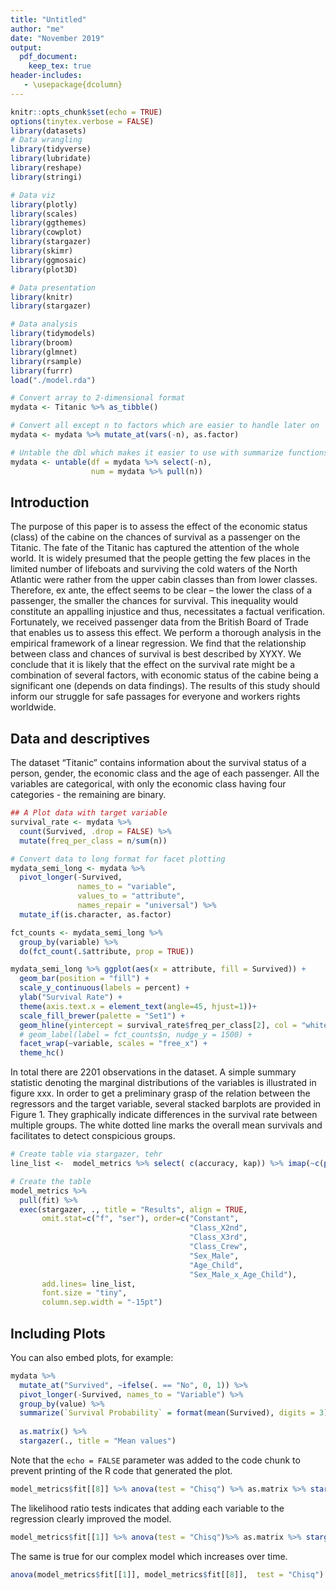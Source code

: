 ```yaml
---
title: "Untitled"
author: "me"
date: "November 2019"
output:
  pdf_document:
    keep_tex: true
header-includes:
   - \usepackage{dcolumn}    
---
```


```r
knitr::opts_chunk$set(echo = TRUE)
options(tinytex.verbose = FALSE)
library(datasets)
# Data wrangling
library(tidyverse)
library(lubridate)
library(reshape)
library(stringi)

# Data viz
library(plotly)
library(scales)
library(ggthemes)
library(cowplot)
library(stargazer)
library(skimr)
library(ggmosaic)
library(plot3D)

# Data presentation
library(knitr)
library(stargazer)

# Data analysis
library(tidymodels)
library(broom)
library(glmnet)
library(rsample)
library(furrr)
load("./model.rda")

# Convert array to 2-dimensional format
mydata <- Titanic %>% as_tibble() 

# Convert all except n to factors which are easier to handle later on
mydata <- mydata %>% mutate_at(vars(-n), as.factor) 

# Untable the dbl which makes it easier to use with summarize functions
mydata <- untable(df = mydata %>% select(-n), 
                  num = mydata %>% pull(n))

```

## Introduction

The purpose of this paper is to assess the effect of the economic status (class) of the cabine on the chances of survival as a passenger on the Titanic. The fate of the Titanic has captured the attention of the whole world. It is widely presumed that the people getting the few places in the limited number of lifeboats and surviving the cold waters of the North Atlantic were rather from the upper cabin classes than from lower classes. Therefore, ex ante, the effect seems to be clear – the lower the class of a passenger, the smaller the chances for survival. This inequality would constitute an appalling injustice and thus, necessitates a factual verification. Fortunately, we received passenger data from the British Board of Trade that enables us to assess this effect. 
We perform a thorough analysis in the empirical framework of a linear regression. We find that the relationship between class and chances of survival is best described by XYXY. We conclude that it is likely that the effect on the survival rate might be a combination of several factors, with economic status of the cabine being a significant one (depends on data findings). The results of this study should inform our struggle for safe passages for everyone and workers rights worldwide.  

## Data and descriptives

The dataset “Titanic” contains information about the survival status of a person, gender, the economic class and the age of each passenger. All the variables are categorical, with only the economic class having four categories - the remaining are binary.
```r
## A Plot data with target variable
survival_rate <- mydata %>% 
  count(Survived, .drop = FALSE) %>% 
  mutate(freq_per_class = n/sum(n))

# Convert data to long format for facet plotting
mydata_semi_long <- mydata %>% 
  pivot_longer(-Survived, 
               names_to = "variable", 
               values_to = "attribute", 
               names_repair = "universal") %>% 
  mutate_if(is.character, as.factor)

fct_counts <- mydata_semi_long %>%
  group_by(variable) %>%
  do(fct_count(.$attribute, prop = TRUE))

mydata_semi_long %>% ggplot(aes(x = attribute, fill = Survived)) +
  geom_bar(position = "fill") +
  scale_y_continuous(labels = percent) +
  ylab("Survival Rate") +
  theme(axis.text.x = element_text(angle=45, hjust=1))+
  scale_fill_brewer(palette = "Set1") +
  geom_hline(yintercept = survival_rate$freq_per_class[2], col = "white", lty = 2, size = 1) +
  # geom_label(label = fct_counts$n, nudge_y = 1500) +
  facet_wrap(~variable, scales = "free_x") +
  theme_hc()
```

In total there are $2201$ observations in the dataset. A simple summary statistic denoting the marginal distributions of the variables is illustrated in figure xxx. 
In order to get a preliminary grasp of the relation between the regressors and the target variable, several stacked barplots are provided in Figure 1. They graphically indicate differences in the survival rate between multiple groups. The white dotted line marks the overall mean survivals and facilitates to detect conspicious groups.

```r
# Create table via stargazer, tehr
line_list <-  model_metrics %>% select( c(accuracy, kap)) %>% imap(~c(paste0("cv.",.y), round(.x, digits = 3)))

# Create the table
model_metrics %>% 
  pull(fit) %>% 
  exec(stargazer, ., title = "Results", align = TRUE,
       omit.stat=c("f", "ser"), order=c("Constant",
                                        "Class_X2nd",
                                        "Class_X3rd",
                                        "Class_Crew",
                                        "Sex_Male",
                                        "Age_Child",
                                        "Sex_Male_x_Age_Child"),
       add.lines= line_list,
       font.size = "tiny",
       column.sep.width = "-15pt")
```

## Including Plots

You can also embed plots, for example:

```r
mydata %>% 
  mutate_at("Survived", ~ifelse(. == "No", 0, 1)) %>% 
  pivot_longer(-Survived, names_to = "Variable") %>% 
  group_by(value) %>% 
  summarize(`Survival Probability` = format(mean(Survived), digits = 3)) %>% 
  
  as.matrix() %>% 
  stargazer(., title = "Mean values")
```

Note that the `echo = FALSE` parameter was added to the code chunk to prevent printing of the R code that generated the plot.

```r
model_metrics$fit[[8]] %>% anova(test = "Chisq") %>% as.matrix %>% stargazer(., title = "Chi-Squared for Model (1)")

```
The likelihood ratio tests indicates that adding each variable to the regression clearly improved the model.
```r
model_metrics$fit[[1]] %>% anova(test = "Chisq")%>% as.matrix %>% stargazer(., title = "Chi-Squared for Model (8)")

```
The same is true for our complex model which increases over time.

```r
anova(model_metrics$fit[[1]], model_metrics$fit[[8]],  test = "Chisq") %>% as.matrix %>% stargazer(., title = "Comparison of model (1) and (2) via a likelihood ratio test")

```
